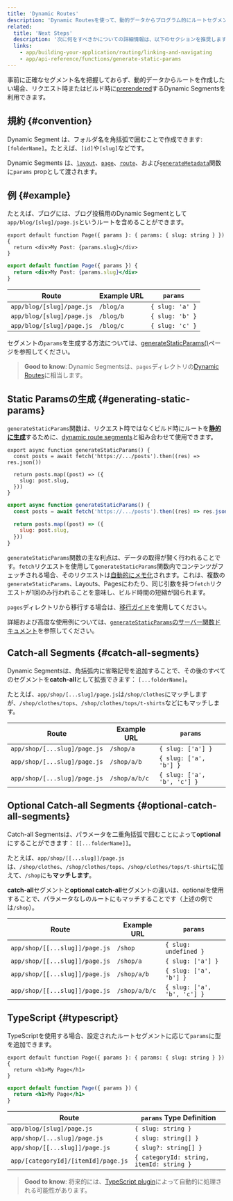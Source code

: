 ```yaml
---
title: 'Dynamic Routes'
description: 'Dynamic Routesを使って、動的データからプログラム的にルートセグメントを生成できます。'
related:
  title: 'Next Steps'
  description: '次に何をすべきかについての詳細情報は、以下のセクションを推奨します'
  links:
    - app/building-your-application/routing/linking-and-navigating
    - app/api-reference/functions/generate-static-params
---
```


事前に正確なセグメント名を把握しておらず、動的データからルートを作成したい場合、リクエスト時またはビルド時に[prerendered](#generating-static-params)するDynamic Segmentsを利用できます。

## 規約 {#convention}

Dynamic Segment は、フォルダ名を角括弧で囲むことで作成できます: `[folderName]`。たとえば、`[id]`や`[slug]`などです。

Dynamic Segments は、[`layout`](/docs/app/api-reference/file-conventions/layout)、[`page`](/docs/app/api-reference/file-conventions/page)、[`route`](/docs/app/building-your-application/routing/route-handlers)、および[`generateMetadata`](/docs/app/api-reference/functions/generate-metadata#generatemetadata-function)関数に`params` propとして渡されます。

## 例 {#example}

たとえば、ブログには、ブログ投稿用のDynamic Segmentとして`app/blog/[slug]/page.js`というルートを含めることができます。

<Tabs>
<TabItem value="tsx" label="TypeScript">

```tsx title="app/blog/[slug]/page.tsx" switcher
export default function Page({ params }: { params: { slug: string } }) {
  return <div>My Post: {params.slug}</div>
}
```
</TabItem>
<TabItem value="jsx" label="JavaScript">

```jsx title="app/blog/[slug]/page.js" switcher
export default function Page({ params }) {
  return <div>My Post: {params.slug}</div>
}
```
</TabItem>
</Tabs>


| Route                     | Example URL | `params`        |
| ------------------------- | ----------- | --------------- |
| `app/blog/[slug]/page.js` | `/blog/a`   | `{ slug: 'a' }` |
| `app/blog/[slug]/page.js` | `/blog/b`   | `{ slug: 'b' }` |
| `app/blog/[slug]/page.js` | `/blog/c`   | `{ slug: 'c' }` |

セグメントの`params`を生成する方法については、[generateStaticParams()](#generating-static-params)ページを参照してください。

> **Good to know**: Dynamic Segmentsは、`pages`ディレクトリの[Dynamic Routes](https://nextjs.org/docs/canary/pages/building-your-application/routing/dynamic-routes)に相当します。

## Static Paramsの生成 {#generating-static-params}

`generateStaticParams`関数は、リクエスト時ではなくビルド時にルートを[**静的に生成**](/docs/app/building-your-application/rendering/server-components#static-rendering-default)するために、[dynamic route segments](/docs/app/building-your-application/routing/dynamic-routes)と組み合わせて使用できます。

<Tabs>
<TabItem value="tsx" label="TypeScript">

```tsx title="app/blog/[slug]/page.tsx" switcher
export async function generateStaticParams() {
  const posts = await fetch('https://.../posts').then((res) => res.json())

  return posts.map((post) => ({
    slug: post.slug,
  }))
}
```
</TabItem>
<TabItem value="jsx" label="JavaScript">

```jsx title="app/blog/[slug]/page.js" switcher
export async function generateStaticParams() {
  const posts = await fetch('https://.../posts').then((res) => res.json())

  return posts.map((post) => ({
    slug: post.slug,
  }))
}
```
</TabItem>
</Tabs>


`generateStaticParams`関数の主な利点は、データの取得が賢く行われることです。`fetch`リクエストを使用して`generateStaticParams`関数内でコンテンツがフェッチされる場合、そのリクエストは[自動的にメモ化](/docs/app/building-your-application/caching#request-memoization)されます。これは、複数の`generateStaticParams`、Layouts、Pagesにわたり、同じ引数を持つ`fetch`リクエストが1回のみ行われることを意味し、ビルド時間の短縮が図られます。

`pages`ディレクトリから移行する場合は、[移行ガイド](/docs/app/building-your-application/upgrading/app-router-migration#dynamic-paths-getstaticpaths)を使用してください。

詳細および高度な使用例については、[`generateStaticParams`のサーバー関数ドキュメント](/docs/app/api-reference/functions/generate-static-params)を参照してください。

## Catch-all Segments {#catch-all-segments}

Dynamic Segmentsは、角括弧内に省略記号を追加することで、その後のすべてのセグメントを**catch-all**として拡張できます： `[...folderName]`。

たとえば、`app/shop/[...slug]/page.js`は`/shop/clothes`にマッチしますが、`/shop/clothes/tops`、`/shop/clothes/tops/t-shirts`などにもマッチします。

| Route                        | Example URL   | `params`                    |
| ---------------------------- | ------------- | --------------------------- |
| `app/shop/[...slug]/page.js` | `/shop/a`     | `{ slug: ['a'] }`           |
| `app/shop/[...slug]/page.js` | `/shop/a/b`   | `{ slug: ['a', 'b'] }`      |
| `app/shop/[...slug]/page.js` | `/shop/a/b/c` | `{ slug: ['a', 'b', 'c'] }` |

## Optional Catch-all Segments {#optional-catch-all-segments}

Catch-all Segmentsは、パラメータを二重角括弧で囲むことによって**optional**にすることができます： `[[...folderName]]`。

たとえば、`app/shop/[[...slug]]/page.js`は、`/shop/clothes`、`/shop/clothes/tops`、`/shop/clothes/tops/t-shirts`に加えて、`/shop`にも**マッチします**。

**catch-all**セグメントと**optional catch-all**セグメントの違いは、optionalを使用することで、パラメータなしのルートにもマッチすることです（上述の例では`/shop`）。

| Route                          | Example URL   | `params`                    |
| ------------------------------ | ------------- | --------------------------- |
| `app/shop/[[...slug]]/page.js` | `/shop`       | `{ slug: undefined }`       |
| `app/shop/[[...slug]]/page.js` | `/shop/a`     | `{ slug: ['a'] }`           |
| `app/shop/[[...slug]]/page.js` | `/shop/a/b`   | `{ slug: ['a', 'b'] }`      |
| `app/shop/[[...slug]]/page.js` | `/shop/a/b/c` | `{ slug: ['a', 'b', 'c'] }` |

## TypeScript {#typescript}

TypeScriptを使用する場合、設定されたルートセグメントに応じて`params`に型を追加できます。

<Tabs>
<TabItem value="tsx" label="TypeScript">

```tsx title="app/blog/[slug]/page.tsx" switcher
export default function Page({ params }: { params: { slug: string } }) {
  return <h1>My Page</h1>
}
```
</TabItem>
<TabItem value="jsx" label="JavaScript">

```jsx title="app/blog/[slug]/page.js" switcher
export default function Page({ params }) {
  return <h1>My Page</h1>
}
```
</TabItem>
</Tabs>


| Route                               | `params` Type Definition                 |
| ----------------------------------- | ---------------------------------------- |
| `app/blog/[slug]/page.js`           | `{ slug: string }`                       |
| `app/shop/[...slug]/page.js`        | `{ slug: string[] }`                     |
| `app/shop/[[...slug]]/page.js`      | `{ slug?: string[] }`                    |
| `app/[categoryId]/[itemId]/page.js` | `{ categoryId: string, itemId: string }` |

> **Good to know**: 将来的には、[TypeScript plugin](/docs/app/building-your-application/configuring/typescript#typescript-plugin)によって自動的に処理される可能性があります。